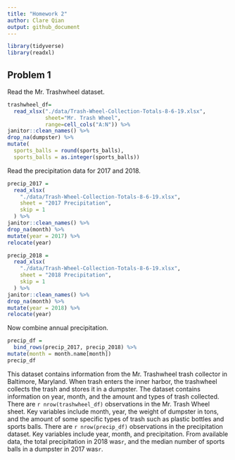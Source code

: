 ```yaml
---
title: "Homework 2"
author: Clare Qian
output: github_document
---
```


```r
library(tidyverse)
library(readxl)
```

## Problem 1

Read the Mr. Trashwheel dataset.

```r
trashwheel_df=
  read_xlsx("./data/Trash-Wheel-Collection-Totals-8-6-19.xlsx",
            sheet="Mr. Trash Wheel",
            range=cell_cols("A:N")) %>%
janitor::clean_names() %>%
drop_na(dumpster) %>%
mutate(
  sports_balls = round(sports_balls),
  sports_balls = as.integer(sports_balls))
```

Read the precipitation data for 2017 and 2018.

```r
precip_2017 =
  read_xlsx(
    "./data/Trash-Wheel-Collection-Totals-8-6-19.xlsx",
    sheet = "2017 Precipitation",
    skip = 1
  ) %>%
janitor::clean_names() %>%
drop_na(month) %>%
mutate(year = 2017) %>%
relocate(year)

precip_2018 =
  read_xlsx(
    "./data/Trash-Wheel-Collection-Totals-8-6-19.xlsx",
    sheet = "2018 Precipitation",
    skip = 1
  ) %>%
janitor::clean_names() %>%
drop_na(month) %>%
mutate(year = 2018) %>%
relocate(year)
```

Now combine annual precipitation.

```r
precip_df = 
  bind_rows(precip_2017, precip_2018) %>%
mutate(month = month.name[month])
precip_df
```

This dataset contains information from the Mr. Trashwheel trash collector in Baltimore, Maryland. When trash enters the inner harbor, the trashwheel collects the trash and stores it in a dumpster. The dataset contains information on year, month, and the amount and types of trash collected. There are `r nrow(trashwheel_df)` observations in the Mr. Trash Wheel sheet. Key variables include month, year, the weight of dumpster in tons, and the amount of some specific types of trash such as plastic bottles and sports balls. There are `r nrow(precip_df)` observations in the precipitation dataset. Key variables include year, month, and precipitation. From available data, the total precipitation in 2018 was`r `, and the median number of sports balls in a dumpster in 2017 was`r`.